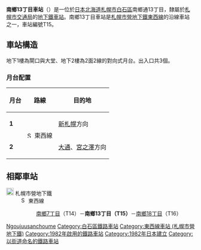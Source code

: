 {{NoteTA |G1=Railway |G2=Transport
|1=zh-cn:地铁; zh-hk:地鐵; zh-mo:地鐵; zh-sg:地铁; zh-tw:地下鐵;
|2=zh-hans:南乡13丁目站; zh-hk:南鄉13丁目站; zh-tw:南鄉13丁目車站;
}}
{{日本車站資訊
|公司色    = orange
|文字色  = 
|站名    = 南鄉13丁目站
|圖片    = <!-- 檔案不存在 Nangoh13chohme Station.jpg -->
|pxl    = 300px
|圖片說明= 1號出入口
|日文原名= 南郷13丁目
|平假名= なんごうじゅうさんちょうめ
|羅馬拼音= Nangō jūsan chōme
|前一站  = T14 [[南鄉7丁目站|南鄉7丁目]]
|前一站距離   = 1.1
|後一站距離   = 1.2
|後一站  = [[南鄉18丁目站|南鄉18丁目]] T16
|電報略號= 
|車站編號  =  {{車站編號c|orange|T15}}
|所屬公司= [[File:ST_Logo.svg|20px]] [[札幌市交通局|札幌市交通局]]
|所屬路線= [[File:Subway_SapporoTozai.svg|15px]] [[札幌市營地下鐵東西線|札幌市營地下鐵東西線]]
|距離  = 15.2
|起點站  = [[宮之澤站|宮之澤]]
|所在地  = [[札幌市|札幌市]][[白石區|白石區]]南鄉通13丁目南
|車站構造  = [[地底車站|地底車站]]
|月台配置  = 2面2線
|啟用年月日= 1982年（昭和57年）3月21日 
|廢站年月日= 
|乘客人數= 6,731
|統計年度= 2014年度
|轉車    =
|備註    = 
}}
'''南鄉13丁目車站'''（{{jpn|j=南郷13丁目駅|hg=なんごうじゅうさんちょうめえき|rm=Nangō-jūsanchōme eki|f=y}}）是一位於[[日本|日本]][[北海道|北海道]][[札幌市|札幌市]][[白石區|白石區]]南鄉通13丁目，隸屬於[[札幌市交通局|札幌市交通局]]的[[鐵路車站|地下鐵車站]]。南鄉13丁目車站是[[札幌市營地下鐵東西線|札幌市營地下鐵東西線]]的沿線車站之一，車站編號T15。

== 車站構造 ==
地下1樓為閘口與大堂、地下2樓為2面2線的對向式月台。出入口共3個。
=== 月台配置 ===
{| class=wikitable
|-
!月台!!路線!!目的地
|-
|'''1'''
|rowspan=2|[[File:Subway_SapporoTozai.svg|15px]] 東西線
|[[新札幌站_(札幌市營地下鐵)|新札幌]]方向
|-
|'''2'''
|[[大通站_(北海道)|大通]]、[[宮之澤站|宮之澤]]方向
|}

== 相鄰車站 ==
; [[File:ST_Logo.svg|20px]] 札幌市營地下鐵
: [[File:Subway_SapporoTozai.svg|15px]] 東西線
:: [[南鄉7丁目站|南鄉7丁目]]（T14）－'''南鄉13丁目（T15）'''－[[南鄉18丁目站|南鄉18丁目]]（T16）

{{東西線 (札幌市營地下鐵)}}
{{japan-rail-stub}}
{{鐵路車站小作品}}
{{DEFAULTSORT:Nango-jusanchome}}
[[Category:日本鐵路車站_Na|Ngoujuusanchoume]]
[[Category:白石區鐵路車站|Category:白石區鐵路車站]]
[[Category:東西線車站_(札幌市營地下鐵)|Category:東西線車站 (札幌市營地下鐵)]]
[[Category:1982年啟用的鐵路車站|Category:1982年啟用的鐵路車站]]
[[Category:1982年日本建立|Category:1982年日本建立]]
[[Category:以街道命名的鐵路車站|Category:以街道命名的鐵路車站]]